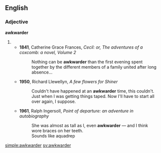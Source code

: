 ==English==

===Adjective===
'''awkwarder'''

# {{en-comparative of|awkward}}
#* '''1841''', Catherine Grace Frances, ''Cecil: or, The adventures of a coxcomb: a novel, Volume 2''
#*: Nothing can be '''awkwarder''' than the first evening spent together by the different members of a family united after long absence...
#* '''1950''', Richard Llewellyn, ''A few flowers for Shiner''
#*: Couldn't have happened at an '''awkwarder''' time, this couldn't. Just when I was getting things taped. Now I'll have to start all over again, I suppose.
#* '''1961''', Ralph Ingersoll, ''Point of departure: an adventure in autobiography''
#*: She was almost as tall as I, even '''awkwarder''' — and I think wore braces on her teeth. 
#*: Sounds like aquadrep
[[simple:awkwarder]]
[[sv:awkwarder]]